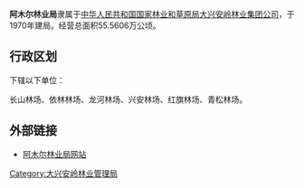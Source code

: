 {{中国乡级行政区
|行政区全称           = {{PAGENAMEBASE}}
|上级行政区           = [[大兴安岭林业管理局|大兴安岭林业管理局]]<br>[[大兴安岭林业集团公司|大兴安岭林业集团公司]]
|政府驻地             = [[漠河市|漠河市]][[阿木尔镇|阿木尔镇]]
}}

'''阿木尔林业局'''隶属于[[中华人民共和国|中华人民共和国]][[国家林业和草原局|国家林业和草原局]][[大兴安岭林业集团公司|大兴安岭林业集团公司]]，于1970年建局。经营总面积55.5606万公顷。

== 行政区划 ==
{{PAGENAMEBASE}}下辖以下单位：

长山林场、依林林场、龙河林场、兴安林场、红旗林场、青松林场。

==外部链接==
*[https://web.archive.org/web/20090719083313/http://www.amelyj.cn/ 阿木尔林业局网站]

{{黑龙江行政区划小作品}}
{{黑龙江省大兴安岭地区漠河市行政区划}}
{{中华人民共和国林业区划|大}}

[[Category:大兴安岭林业管理局|Category:大兴安岭林业管理局]]